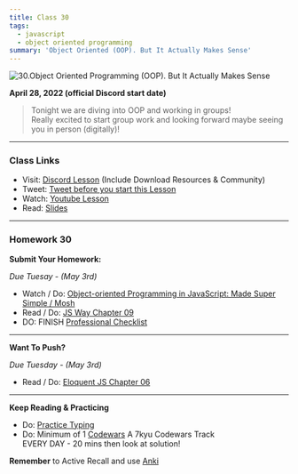 ```yaml
---
title: Class 30
tags:
  - javascript
  - object oriented programming
summary: 'Object Oriented (OOP). But It Actually Makes Sense'
---
```


![30.Object Oriented Programming (OOP). But It Actually Makes Sense](https://cdn.hashnode.com/res/hashnode/image/upload/v1676664115697/zlYh0E7BM.png?auto=compress)

**April 28, 2022 (official Discord start date)**

> Tonight we are diving into OOP and working in groups! <br /> Really excited to start group work and looking forward maybe seeing you in person (digitally)!

<hr />

### Class Links

- Visit: [Discord Lesson](https://discord.com/channels/735923219315425401/738891289071714388/969350180841357352) (Include Download Resources & Community)
- Tweet: [Tweet before you start this Lesson](https://twitter.com/leonnoel/status/1519791265285505024)
- Watch: [Youtube Lesson](https://youtu.be/GihfY5OVDdk)
- Read: [Slides](https://slides.com/leonnoel/100devs2-javascript-oop)

<hr />

### Homework 30

**Submit Your Homework:**

_Due Tuesay - (May 3rd)_

- Watch / Do: [Object-oriented Programming in JavaScript: Made Super Simple / Mosh](https://youtu.be/PFmuCDHHpwk)
- Read / Do: [JS Way Chapter 09](https://github.com/thejsway/thejsway/blob/master/manuscript/chapter09.md)
- DO: FINISH [Professional Checklist](https://docs.google.com/document/d/1L2vTX3qvLhoGHeG5cVD2ljCfRGr1uJ_Gf-hNZj9KzTg)

<hr />

**Want To Push?**

_Due Tuesday - (May 3rd)_

- Read / Do: [Eloquent JS Chapter 06](https://eloquentjavascript.net/06_object.html)

<hr />

**Keep Reading & Practicing**

- Do: [Practice Typing](https://www.keybr.com/)
- Do: Minimum of 1 [Codewars](https://codewars.com/) A 7kyu Codewars Track <br /> EVERY DAY - 20 mins then look at solution!

**Remember** to Active Recall and use [Anki](https://apps.ankiweb.net/)
